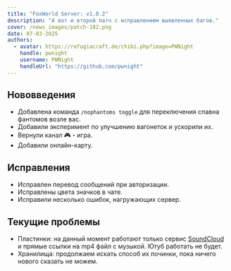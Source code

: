 ```yaml
---
title: "FoxWorld Server: v1.0.2"
description: "А вот и второй патч с исправлением выявленных багов."
cover: /news_images/patch-102.png
date: 07-03-2025
authors:
  - avatar: https://refugiacraft.de/chibi.php?image=PWNight
    handle: pwnight
    username: PWNight
    handleUrl: "https://github.com/pwnight"
---
```

## Нововведения
* Добавлена команда `/nophantoms toggle` для переключения спавна фантомов возле вас.
* Добавили эксперимент по улучшению вагонеток и ускорили их.
* Вернули канал ⁠🎮・игра.
* Добавили онлайн-карту.
## Исправления
* Исправлен перевод сообщений при авторизации.
* Исправлены цвета значков в чате.
* Исправили несколько ошибок, нагружающих сервер.
## Текущие проблемы
* Пластинки: на данный момент работают только сервис [SoundCloud](https://soundcloud.com/) и прямые ссылки на mp4 файл с музыкой. Ютуб работать не будет.
* Хранилища: продолжаем искать способ их починки, пока ничего нового сказать не можем.
